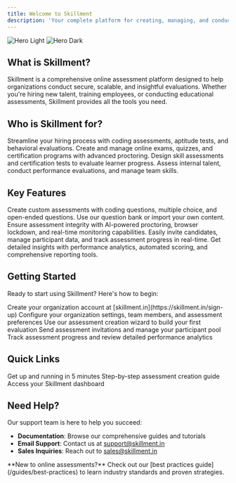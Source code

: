 ```yaml
---
title: Welcome to Skillment
description: 'Your complete platform for creating, managing, and conducting online assessments'
---
```


<img
  className="block dark:hidden"
  src="/images/hero-light.png"
  alt="Hero Light"
/>
<img
  className="hidden dark:block"
  src="/images/hero-dark.png"
  alt="Hero Dark"
/>

## What is Skillment?

Skillment is a comprehensive online assessment platform designed to help organizations conduct secure, scalable, and insightful evaluations. Whether you're hiring new talent, training employees, or conducting educational assessments, Skillment provides all the tools you need.

## Who is Skillment for?

<CardGroup cols={2}>
  <Card
    title="HR Teams & Recruiters"
    icon="users"
    href="/concepts/assessments"
  >
    Streamline your hiring process with coding assessments, aptitude tests, and behavioral evaluations.
  </Card>
  <Card
    title="Educational Institutions"
    icon="graduation-cap"
    href="/examples/educational-testing"
  >
    Create and manage online exams, quizzes, and certification programs with advanced proctoring.
  </Card>
  <Card
    title="Training Organizations"
    icon="chalkboard-teacher"
    href="/examples/certification-program"
  >
    Design skill assessments and certification tests to evaluate learner progress.
  </Card>
  <Card
    title="Enterprise Teams"
    icon="building"
    href="/examples/hiring-process"
  >
    Assess internal talent, conduct performance evaluations, and manage team skills.
  </Card>
</CardGroup>

## Key Features

<AccordionGroup>
  <Accordion title="Assessment Creation" icon="file-plus">
    Create custom assessments with coding questions, multiple choice, and open-ended questions. Use our question bank or import your own content.
  </Accordion>

  <Accordion title="Advanced Proctoring" icon="eye">
    Ensure assessment integrity with AI-powered proctoring, browser lockdown, and real-time monitoring capabilities.
  </Accordion>

  <Accordion title="Participant Management" icon="user-group">
    Easily invite candidates, manage participant data, and track assessment progress in real-time.
  </Accordion>

  <Accordion title="Analytics & Reports" icon="chart-bar">
    Get detailed insights with performance analytics, automated scoring, and comprehensive reporting tools.
  </Accordion>
</AccordionGroup>

## Getting Started

Ready to start using Skillment? Here's how to begin:

<Steps>
  <Step title="Sign Up">
    Create your organization account at [skillment.in](https://skillment.in/sign-up)
  </Step>
  <Step title="Set Up Your Organization">
    Configure your organization settings, team members, and assessment preferences
  </Step>
  <Step title="Create Your First Assessment">
    Use our assessment creation wizard to build your first evaluation
  </Step>
  <Step title="Invite Participants">
    Send assessment invitations and manage your participant pool
  </Step>
  <Step title="Monitor & Analyze">
    Track assessment progress and review detailed performance analytics
  </Step>
</Steps>

## Quick Links

<CardGroup cols={3}>
  <Card
    title="Quick Start Guide"
    icon="rocket"
    href="/quickstart"
  >
    Get up and running in 5 minutes
  </Card>
  <Card
    title="Create Assessment"
    icon="plus"
    href="/guides/assessment-creation"
  >
    Step-by-step assessment creation guide
  </Card>
  <Card
    title="Dashboard"
    icon="chart-line"
    href="https://app.skillment.in"
  >
    Access your Skillment dashboard
  </Card>
</CardGroup>

## Need Help?

Our support team is here to help you succeed:

- **Documentation**: Browse our comprehensive guides and tutorials
- **Email Support**: Contact us at [support@skillment.in](mailto:support@skillment.in)
- **Sales Inquiries**: Reach out to [sales@skillment.in](mailto:sales@skillment.in)

<Note>
  **New to online assessments?** Check out our [best practices guide](/guides/best-practices) to learn industry standards and proven strategies.
</Note>
